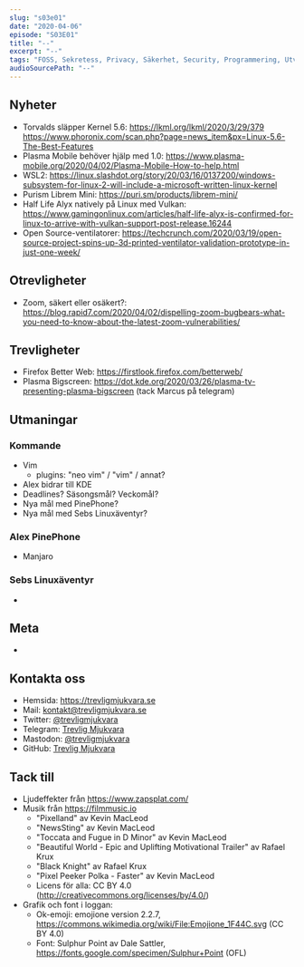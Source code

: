 ```yaml
---
slug: "s03e01"
date: "2020-04-06"
episode: "S03E01"
title: "--"
excerpt: "--"
tags: "FOSS, Sekretess, Privacy, Säkerhet, Security, Programmering, Utveckling, RaspberryPi, PinePhone, Technology, Linux, Open Source, Manjaro, Telegram, EARN IT"
audioSourcePath: "--"
---
```


## Nyheter
- Torvalds släpper Kernel 5.6: https://lkml.org/lkml/2020/3/29/379 https://www.phoronix.com/scan.php?page=news_item&px=Linux-5.6-The-Best-Features
- Plasma Mobile behöver hjälp med 1.0: https://www.plasma-mobile.org/2020/04/02/Plasma-Mobile-How-to-help.html
- WSL2: https://linux.slashdot.org/story/20/03/16/0137200/windows-subsystem-for-linux-2-will-include-a-microsoft-written-linux-kernel
- Purism Librem Mini: https://puri.sm/products/librem-mini/
- Half Life Alyx natively på Linux med Vulkan: https://www.gamingonlinux.com/articles/half-life-alyx-is-confirmed-for-linux-to-arrive-with-vulkan-support-post-release.16244
- Open Source-ventilatorer: https://techcrunch.com/2020/03/19/open-source-project-spins-up-3d-printed-ventilator-validation-prototype-in-just-one-week/

## Otrevligheter
- Zoom, säkert eller osäkert?: https://blog.rapid7.com/2020/04/02/dispelling-zoom-bugbears-what-you-need-to-know-about-the-latest-zoom-vulnerabilities/

## Trevligheter
- Firefox Better Web: https://firstlook.firefox.com/betterweb/
- Plasma Bigscreen: https://dot.kde.org/2020/03/26/plasma-tv-presenting-plasma-bigscreen (tack Marcus på telegram)

## Utmaningar
### Kommande
- Vim
  - plugins: "neo vim" / "vim" / annat?
- Alex bidrar till KDE
- Deadlines? Säsongsmål? Veckomål?
- Nya mål med PinePhone?
- Nya mål med Sebs Linuxäventyr?

### Alex PinePhone
- Manjaro

### Sebs Linuxäventyr
-

## Meta
-

## Kontakta oss

- Hemsida: https://trevligmjukvara.se
- Mail: kontakt@trevligmjukvara.se
- Twitter: [@trevligmjukvara](https://twitter.com/trevligmjukvara)
- Telegram: [Trevlig Mjukvara](https://t.me/trevligmjukvara)
- Mastodon: [@trevligmjukvara](https://mastodon.linuxkompis.se/@trevligmjukvara)
- GitHub: [Trevlig Mjukvara](https://github.com/trevligmjukvara)

## Tack till

- Ljudeffekter från https://www.zapsplat.com/
- Musik från https://filmmusic.io
  - "Pixelland" av Kevin MacLeod
  - "NewsSting" av Kevin MacLeod
  - "Toccata and Fugue in D Minor" av Kevin MacLeod
  - "Beautiful World - Epic and Uplifting Motivational Trailer" av Rafael Krux
  - "Black Knight" av Rafael Krux
  - "Pixel Peeker Polka - Faster" av Kevin MacLeod
  - Licens för alla: CC BY 4.0 (http://creativecommons.org/licenses/by/4.0/)
- Grafik och font i loggan:
  - Ok-emoji: emojione version 2.2.7, https://commons.wikimedia.org/wiki/File:Emojione_1F44C.svg (CC BY 4.0)
  - Font: Sulphur Point av Dale Sattler, https://fonts.google.com/specimen/Sulphur+Point (OFL)
